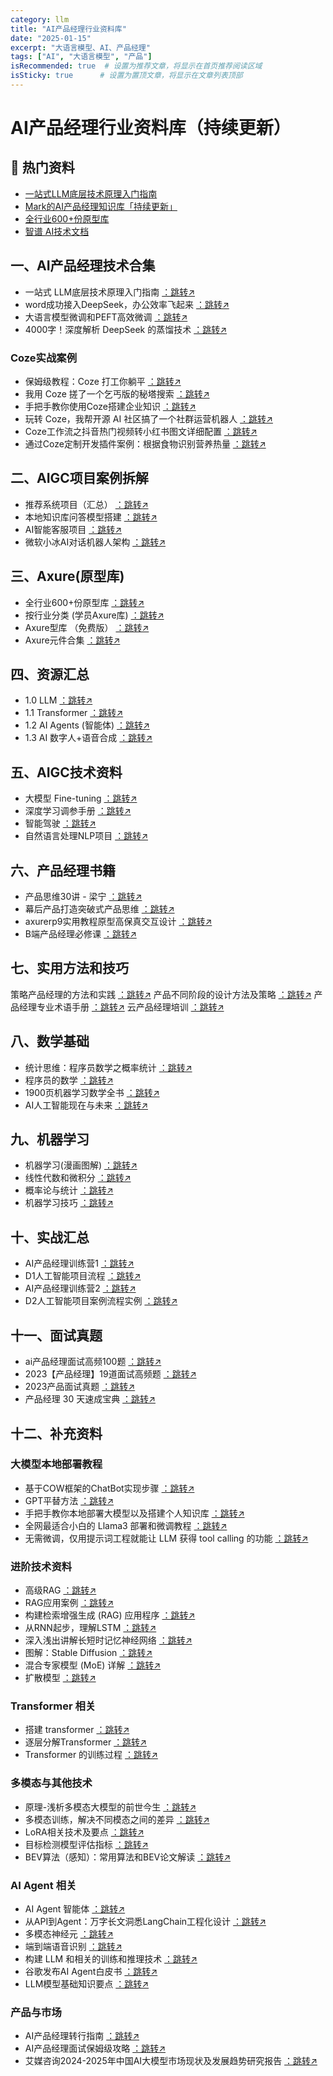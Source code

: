 ```yaml
---
category: llm
title: "AI产品经理行业资料库"
date: "2025-01-15"
excerpt: "大语言模型、AI、产品经理"
tags: ["AI", "大语言模型", "产品"]
isRecommended: true  # 设置为推荐文章，将显示在首页推荐阅读区域
isSticky: true      # 设置为置顶文章，将显示在文章列表顶部
---
```


# AI产品经理行业资料库（持续更新）

## 🧭 热门资料

- [一站式LLM底层技术原理入门指南](https://v11enp9ok1h.feishu.cn/wiki/Af76wZbh4i4YvtkOkDvc56D2nZc?from=from_copylink)
- [Mark的AI产品经理知识库「持续更新」](https://qqs7y1hozd1.feishu.cn/wiki/QnPwwpKgKiGpFCkUrs7ciMIbnff?from=from_copylink)
- [全行业600+份原型库](https://v11enp9ok1h.feishu.cn/wiki/Hu6FwzWwliWUn1kqfpOcw1GqnIh?from=from_copylink)
- [智谱 AI技术文档](https://v11enp9ok1h.feishu.cn/wiki/QpWrw9QNEijBODkLkIScc2RLnVc)

## 一、AI产品经理技术合集

 - 一站式 LLM底层技术原理入门指南  [：跳转↗](https://v11enp9ok1h.feishu.cn/wiki/Af76wZbh4i4YvtkOkDvc56D2nZc?from=from_copylink) 
 - word成功接入DeepSeek，办公效率飞起来  [：跳转↗](https://cxywj6dlvfj.feishu.cn/wiki/NJAwwFfvQiTXZ9ko1nKcsOO4nMh?from=from_copylink) 
 - 大语言模型微调和PEFT高效微调  [：跳转↗](https://v11enp9ok1h.feishu.cn/wiki/SxHtw2z62iGfF9kukHLcZsAynng?from=from_copylink) 
 - 4000字！深度解析 DeepSeek 的蒸馏技术  [：跳转↗](https://cxywj6dlvfj.feishu.cn/wiki/EZe9wGp96iY5pHkedapcWRQfnSg?from=from_copylink) 

### Coze实战案例


- 保姆级教程：Coze 打工你躺平  [：跳转↗](https://v11enp9ok1h.feishu.cn/wiki/GGW4wQIe1i2KMnk6plnc9ErFnzh?from=from_copylink) 
- 我用 Coze 搓了一个乞丐版的秘塔搜索  [：跳转↗](https://v11enp9ok1h.feishu.cn/wiki/M5pywDTZVirlf6k64wucWiMannf?from=from_copylink) 
- 手把手教你使用Coze搭建企业知识  [：跳转↗](https://v11enp9ok1h.feishu.cn/wiki/BGLOw52WjivlzhkYaoScIYOKnCh?from=from_copylink) 
- 玩转 Coze，我帮开源 AI 社区搞了一个社群运营机器人  [：跳转↗](https://v11enp9ok1h.feishu.cn/wiki/L447w2qoDizElDkOfIYcnfUDnLc?from=from_copylink) 
- Coze工作流之抖音热门视频转小红书图文详细配置  [：跳转↗](https://v11enp9ok1h.feishu.cn/wiki/Zp2lwHSUCisqTWkHkj6cJFRunZg?from=from_copylink) 
- 通过Coze定制开发插件案例：根据食物识别营养热量  [：跳转↗](https://v11enp9ok1h.feishu.cn/wiki/ZhoVwQVpHi7YpVk97y0clozznsp?from=from_copylink) 

## 二、AIGC项目案例拆解



- 推荐系统项目（汇总）  [：跳转↗](https://v11enp9ok1h.feishu.cn/wiki/PfOswllfhiLxOgkpxDVcxj3HnQe?from=from_copylink) 
- 本地知识库问答模型搭建  [：跳转↗](https://v11enp9ok1h.feishu.cn/wiki/QIXYw1E9xi8OR9kO09bcwmXInzf?from=from_copylink) 
- AI智能客服项目  [：跳转↗](https://v11enp9ok1h.feishu.cn/wiki/MLbkwMFaAiRKMRkOr1rcmt9Gnad?from=from_copylink) 
- 微软小冰AI对话机器人架构  [：跳转↗](https://v11enp9ok1h.feishu.cn/wiki/HsapwBFRkihwtxkSj8AcDvC5nlg?from=from_copylink) 

## 三、Axure(原型库)



- 全行业600+份原型库  [：跳转↗](https://v11enp9ok1h.feishu.cn/wiki/Hu6FwzWwliWUn1kqfpOcw1GqnIh) 
- 按行业分类 (学员Axure库)  [：跳转↗](https://v11enp9ok1h.feishu.cn/wiki/Hu6FwzWwliWUn1kqfpOcw1GqnIh?from=from_copylink) 
- Axure型库 （免费版）  [：跳转↗](https://v11enp9ok1h.feishu.cn/docx/HrRad7usCogQb3xQvvWcErG5nYe?from=from_copylink) 
- Axure元件合集  [：跳转↗](https://v11enp9ok1h.feishu.cn/wiki/OvzqwOClriflbgkM5eCcgesNnYb?from=from_copylink) 

## 四、资源汇总



- 1.0 LLM  [：跳转↗](https://v11enp9ok1h.feishu.cn/wiki/NMTIwXXvliZCNZkMa5Dc1gCDnwc?from=from_copylink) 
- 1.1 Transformer  [：跳转↗](https://v11enp9ok1h.feishu.cn/wiki/Bw9EwkAENilPDOkMxFAcUhTwnnh?from=from_copylink) 
- 1.2 AI Agents (智能体)  [：跳转↗](https://v11enp9ok1h.feishu.cn/wiki/QY7WwsQDmicKbNkQFaac6vpEnbd?from=from_copylink) 
- 1.3 AI 数字人+语音合成  [：跳转↗](https://v11enp9ok1h.feishu.cn/wiki/UMqmwyTCYibgDDkUuOrcou3fnFG?from=from_copylink) 

## 五、AIGC技术资料



- 大模型 Fine-tuning  [：跳转↗](https://fvs5jdswun.feishu.cn/docx/HkOsdmChOor5hGx6GbzcWgNtntd?from=from_copylink) 
- 深度学习调参手册  [：跳转↗](https://v11enp9ok1h.feishu.cn/wiki/Xir9bFw8vooIhZxoBvVclnHwnN0) 
- 智能驾驶  [：跳转↗](https://v11enp9ok1h.feishu.cn/wiki/OH2bwaMJ4iwLPZkgGJfc4I3BnCh?from=from_copylink) 
- 自然语言处理NLP项目  [：跳转↗](https://v11enp9ok1h.feishu.cn/wiki/XLiUwEm7qidr0EkkMdyceMeHnnd?from=from_copylink) 

## 六、产品经理书籍



- 产品思维30讲 - 梁宁  [：跳转↗](https://v11enp9ok1h.feishu.cn/wiki/Ul0Mbf0IGoIxmVxJr55cAYk8nbb) 
- 幕后产品打造突破式产品思维  [：跳转↗](https://v11enp9ok1h.feishu.cn/wiki/MbpBb0WSEoVQqRxOE3DcyYOtnXe) 
- axurerp9实用教程原型高保真交互设计  [：跳转↗](https://v11enp9ok1h.feishu.cn/wiki/N81XbFf6ZokzJlxBHAecFhObnLh) 
- B端产品经理必修课  [：跳转↗](https://v11enp9ok1h.feishu.cn/wiki/S9IPbqcf1oFGdBxeGwCcKcE3ntf) 

## 七、实用方法和技巧



 策略产品经理的方法和实践  [：跳转↗](https://v11enp9ok1h.feishu.cn/wiki/QrNYbSgJKo0w4SxJLhgcto2pnce) 
 产品不同阶段的设计方法及策略  [：跳转↗](https://v11enp9ok1h.feishu.cn/wiki/CtJCbSIW4oy0QmxswcQc19WcnWb) 
 产品经理专业术语手册  [：跳转↗](https://v11enp9ok1h.feishu.cn/wiki/NqQbbEzrco6A4Ixg5lQckUbynvc) 
 云产品经理培训  [：跳转↗](https://v11enp9ok1h.feishu.cn/wiki/A4i2bgXf6oysQSxgXXGcSeDHnFb) 

## 八、数学基础



- 统计思维：程序员数学之概率统计  [：跳转↗](https://v11enp9ok1h.feishu.cn/wiki/YQ4rb9ieUoO57DxOEMQc6b1Gnee) 
- 程序员的数学  [：跳转↗](https://v11enp9ok1h.feishu.cn/wiki/CUMEbJStnocIlwxudAocsCCZnxe) 
- 1900页机器学习数学全书  [：跳转↗](https://v11enp9ok1h.feishu.cn/wiki/W4zebxZN8orV8wx74I5cBFHLnmh) 
- AI人工智能现在与未来  [：跳转↗](https://v11enp9ok1h.feishu.cn/wiki/Uxunb4aAaoQcP8xoNsjcqB9InPc) 

## 九、机器学习



- 机器学习(漫画图解)  [：跳转↗](https://v11enp9ok1h.feishu.cn/wiki/TccebHA1io1i6pxPRBucxFYMnKg) 
- 线性代数和微积分  [：跳转↗](https://v11enp9ok1h.feishu.cn/wiki/F1pWb6PmYod4myxDJhrceoVynBf) 
- 概率论与统计  [：跳转↗](https://v11enp9ok1h.feishu.cn/wiki/YxJVb7kJwoUbMBxXWXYcbnNen8L) 
- 机器学习技巧  [：跳转↗](https://v11enp9ok1h.feishu.cn/wiki/LgjIbia6uozIINxAGnNc2C2Cn8b) 

## 十、实战汇总



- AI产品经理训练营1  [：跳转↗](https://v11enp9ok1h.feishu.cn/wiki/OSVQbGXnSoSoZAxOH7UcSgmJnfe) 
- D1人工智能项目流程  [：跳转↗](https://v11enp9ok1h.feishu.cn/wiki/JSbIbnT6DomS8bxdNpAc0I6bnpc) 
- AI产品经理训练营2  [：跳转↗](https://v11enp9ok1h.feishu.cn/wiki/Et9fbyByVoO9ZKxORCDcewNvnmc) 
- D2人工智能项目案例流程实例  [：跳转↗](https://v11enp9ok1h.feishu.cn/wiki/Bu92blydHokZjKxyOj5cDlOcnhe) 

## 十一、面试真题



- ai产品经理面试高频100题  [：跳转↗](https://v11enp9ok1h.feishu.cn/wiki/PbfgbQOesok4A5xJYxvcgUR2nLf) 
- 2023【产品经理】19道面试高频题  [：跳转↗](https://v11enp9ok1h.feishu.cn/wiki/IReZbu7hbotWJcxQlfBc8kpln5b) 
- 2023产品面试真题  [：跳转↗](https://v11enp9ok1h.feishu.cn/wiki/D2FYbxf2yoYPe6xRyCzccxrnnBf) 
- 产品经理 30 天速成宝典  [：跳转↗](https://v11enp9ok1h.feishu.cn/wiki/Jva8b1qqSojI29xkWXIcIp4onGd) 


## 十二、补充资料

### 大模型本地部署教程



- 基于COW框架的ChatBot实现步骤  [：跳转↗](https://v11enp9ok1h.feishu.cn/wiki/MaH1wC0VTi6S78k4tpDcDCx2nRd?from=from_copylink) 
- GPT平替方法  [：跳转↗](https://v11enp9ok1h.feishu.cn/wiki/BrcSwceI9iS0lekk2tdcvPSRnCb?from=from_copylink) 
- 手把手教你本地部署大模型以及搭建个人知识库  [：跳转↗](https://v11enp9ok1h.feishu.cn/wiki/SzmYwWr7CisXeektvZmcQmnBnmd?from=from_copylink) 
- 全网最适合小白的 Llama3 部署和微调教程  [：跳转↗](https://v11enp9ok1h.feishu.cn/wiki/AECiwivlvi53GYkTryxcCz2HnGg?from=from_copylink) 
- 无需微调，仅用提示词工程就能让 LLM 获得 tool calling 的功能  [：跳转↗](https://v11enp9ok1h.feishu.cn/wiki/HnSDwHzQviRqgTkbJo1cLTv2nif?from=from_copylink) 

### 进阶技术资料


- 高级RAG  [：跳转↗](https://v11enp9ok1h.feishu.cn/wiki/NJnTwMDnjixnZOk3qJNcIMQEnVG?from=from_copylink) 
- RAG应用案例  [：跳转↗](https://v11enp9ok1h.feishu.cn/wiki/MeG6wxykuiPlRwkO84OcnefwnEc?from=from_copylink) 
- 构建检索增强生成 (RAG) 应用程序  [：跳转↗](https://v11enp9ok1h.feishu.cn/wiki/GGRmwRE2NipQI8kCSA9c4kcenoc?from=from_copylink) 
- 从RNN起步，理解LSTM  [：跳转↗](https://v11enp9ok1h.feishu.cn/wiki/ICP3wAUaDiWlRBkdcLBcKCkMnWd?from=from_copylink) 
- 深入浅出讲解长短时记忆神经网络  [：跳转↗](https://v11enp9ok1h.feishu.cn/wiki/ZNG8wF6CDiW6iOkBdpGcRcoYnnf?from=from_copylink) 
- 图解：Stable Diffusion  [：跳转↗](https://v11enp9ok1h.feishu.cn/wiki/W05QwH4MUi6DXKkwFbKc4fOgnQd?from=from_copylink) 
- 混合专家模型 (MoE) 详解  [：跳转↗](https://v11enp9ok1h.feishu.cn/wiki/YC1bwhcyJiQhuJksgO7cVKmqn8e?from=from_copylink) 
- 扩散模型  [：跳转↗](https://v11enp9ok1h.feishu.cn/wiki/D7CUw08iFiQ2INkpBWMcX0KEngb?from=from_copylink) 

### Transformer 相关



- 搭建 transformer  [：跳转↗](https://v11enp9ok1h.feishu.cn/wiki/EgkjwmrDEirn32koaLOc05SYnbc?from=from_copylink) 
- 逐层分解Transformer  [：跳转↗](https://v11enp9ok1h.feishu.cn/wiki/RbIpw8NJHijTJXkQAqncTmRunBQ?from=from_copylink) 
- Transformer 的训练过程  [：跳转↗](https://v11enp9ok1h.feishu.cn/wiki/OLtNwiwA2iUMYakQI0Hc0oEPnPe?from=from_copylink) 

### 多模态与其他技术



- 原理-浅析多模态大模型的前世今生  [：跳转↗](https://v11enp9ok1h.feishu.cn/wiki/SECDwGMH7i6DfXkDvOtcvbokn9e?from=from_copylink) 
- 多模态训练，解决不同模态之间的差异  [：跳转↗](https://v11enp9ok1h.feishu.cn/wiki/Z5Ngwt7zpi7Pt1kRPjjcgwxCnZe?from=from_copylink) 
- LoRA相关技术及要点  [：跳转↗](https://v11enp9ok1h.feishu.cn/wiki/UTOzwjQTliLhyYkfEmWcE4hYnSh?from=from_copylink) 
- 目标检测模型评估指标  [：跳转↗](https://v11enp9ok1h.feishu.cn/wiki/JH5Qww73Ni8qCskPFopcI3xynRg?from=from_copylink) 
- BEV算法（感知）：常用算法和BEV论文解读  [：跳转↗](https://v11enp9ok1h.feishu.cn/wiki/CLppw4v5EiXfjDkOY8IcBDQ5nyh?from=from_copylink) 

### AI Agent 相关



- AI Agent 智能体  [：跳转↗](https://v11enp9ok1h.feishu.cn/wiki/NHZqwdWDfiAiUkkxen0csABTn9e?from=from_copylink) 
- 从API到Agent：万字长文洞悉LangChain工程化设计  [：跳转↗](https://v11enp9ok1h.feishu.cn/wiki/HlBqwfA0Qi6QaEkBXs6cO0XqnIe?from=from_copylink) 
- 多模态神经元  [：跳转↗](https://v11enp9ok1h.feishu.cn/wiki/SgZYwDOmEistc7kPXv6c0aysnze?from=from_copylink) 
- 端到端语音识别  [：跳转↗](https://v11enp9ok1h.feishu.cn/wiki/IrN5wnOPOiYAC8k0lZTc6LIJnif?from=from_copylink) 
- 构建 LLM 和相关的训练和推理技术  [：跳转↗](https://v11enp9ok1h.feishu.cn/wiki/CPdyw9wPNirNOnkYY8lcQOqLnQh?from=from_copylink) 
- 谷歌发布AI Agent白皮书  [：跳转↗](https://www.kaggle.com/whitepaper-agents) 
- LLM模型基础知识要点  [：跳转↗](https://rwmynpnuc6v.feishu.cn/wiki/RvpSwRfmJi0n1LkkHH5cTGwHnLf?from=from_copylink) 

### 产品与市场



- AI产品经理转行指南  [：跳转↗](https://v11enp9ok1h.feishu.cn/wiki/Gde6bjw2CojcVOxRZ7Hchzsyn9c) 
- AI产品经理面试保姆级攻略  [：跳转↗](https://v11enp9ok1h.feishu.cn/wiki/Uto8bBQ2WoDvKaxQ5bDce4XynOf) 
- 艾媒咨询2024-2025年中国AI大模型市场现状及发展趋势研究报告  [：跳转↗](https://v11enp9ok1h.feishu.cn/wiki/ObP3biNQroirkkxUUJMcR9tKn2E) 



